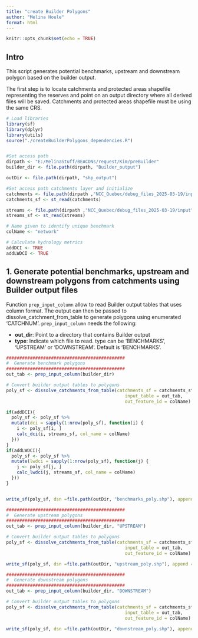```yaml
---
title: "create Builder Polygons"
author: "Melina Houle"
format: html
---
```


```r
knitr::opts_chunk$set(echo = TRUE)
```

## Intro

This script generates potential benchmarks, upstream and downstream polygon based on the builder output. 

The first step is to locate catchments and protected areas shapefile representing the reserves and point on an output directory where all derived files will be saved. Catchments and protected areas shapefile must be using the same CRS. 

```r
# Load libraries
library(sf)
library(dplyr)
library(utils)
source("./createBuilderPolygons_dependencies.R")


#Set access path 
dirpath <- "E:/MelinaStuff/BEACONs/request/Kim/preBuilder"
builder_dir <- file.path(dirpath, "Builder_output")

outDir <- file.path(dirpath, "shp_output")

#Set access path catchments layer and initialize
catchments <- file.path(dirpath ,"NCC_Quebec/debug_files_2025-03-19/input", "QC_catch.shp")
catchments_sf <- st_read(catchments)

streams <- file.path(dirpath ,"NCC_Quebec/debug_files_2025-03-19/input", "streams.shp")
streams_sf <- st_read(streams)

# Name given to identify unique benchmark
colName <- "network"

# Calculate hydrology metrics
addDCI <- TRUE
addLWDCI <- TRUE
```

## 1. Generate potential benchmarks, upstream and downstream polygons from catchments using Builder output files

Function `prep_input_column` allow to read Builder output tables that uses column format. The output can then be passed to dissolve_catchment_from_table to generate polygons using enumerated 'CATCHNUM'. `prep_input_column` needs the following:

- **out_dir**: Point to a directory that contains Builder output
- **type**: Indicate which file to read. type can be 'BENCHMARKS', 'UPSTREAM' or 'DOWNSTREAM'. Default is 'BENCHMARKS'.

```r
#############################################
#  Generate benchmark polygons
#############################################
out_tab <- prep_input_column(builder_dir)

# Convert builder output tables to polygons
poly_sf <- dissolve_catchments_from_table(catchments_sf = catchments_sf, 
                                             input_table = out_tab, 
                                             out_feature_id = colName)

if(addDCI){
  poly_sf <- poly_sf %>%
  mutate(dci = sapply(1:nrow(poly_sf), function(i) {
    i <- poly_sf[i, ]
    calc_dci(i, streams_sf, col_name = colName) 
  }))
}
if(addLWDCI){
  poly_sf <- poly_sf %>%
  mutate(lwdci = sapply(1:nrow(poly_sf), function(j) {
    j <- poly_sf[j, ]
    calc_lwdci(j, streams_sf, col_name = colName) 
  }))
}


write_sf(poly_sf, dsn =file.path(outDir, "benchmarks_poly.shp"), append = FALSE)

#############################################
#  Generate upstream polygons
#############################################
out_tab <- prep_input_column(builder_dir, "UPSTREAM")

# Convert builder output tables to polygons
poly_sf <- dissolve_catchments_from_table(catchments_sf = catchments_sf, 
                                             input_table = out_tab, 
                                             out_feature_id = colName)

write_sf(poly_sf, dsn =file.path(outDir, "upstream_poly.shp"), append = FALSE)

#############################################
#  Generate downstream polygons
#############################################
out_tab <- prep_input_column(builder_dir, "DOWNSTREAM")

# Convert builder output tables to polygons
poly_sf <- dissolve_catchments_from_table(catchments_sf = catchments_sf, 
                                             input_table = out_tab, 
                                             out_feature_id = colName)

write_sf(poly_sf, dsn =file.path(outDir, "downstream_poly.shp"), append = FALSE)
```